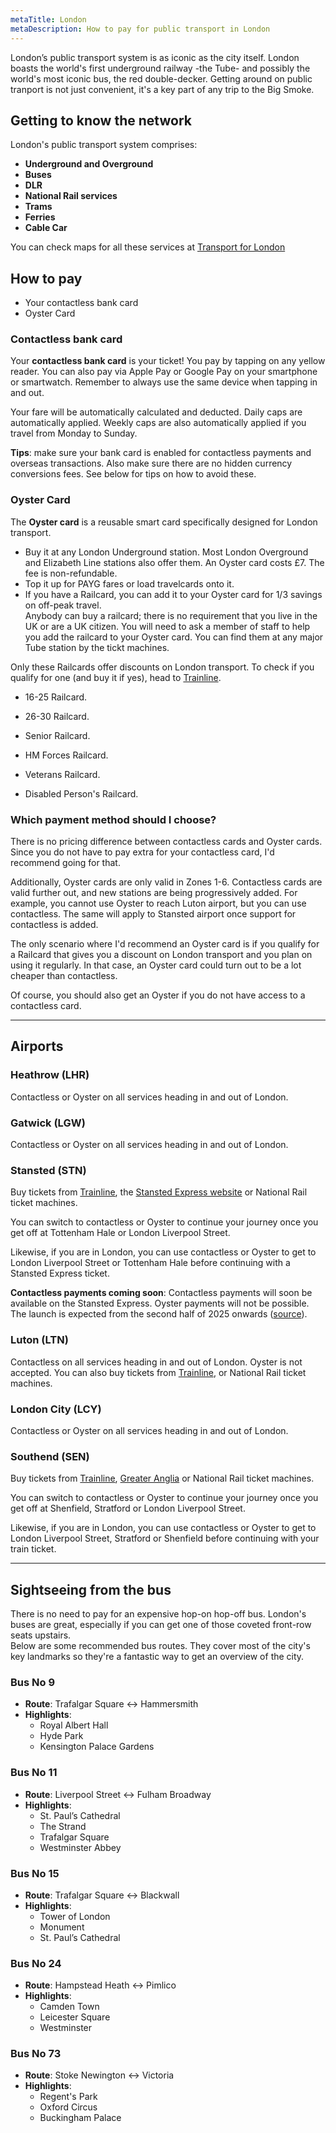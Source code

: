 ```yaml
---
metaTitle: London
metaDescription: How to pay for public transport in London
---
```


London’s public transport system is as iconic as the city itself. 
London boasts the world's first underground railway -the Tube- and possibly the world's most iconic bus, the red double-decker. 
Getting around on public tranport is not just convenient, it's a key part of any trip to the Big Smoke. 

## Getting to know the network

London's public transport system comprises:
- **Underground and Overground**
- **Buses**
- **DLR**
- **National Rail services**
- **Trams**
- **Ferries**
- **Cable Car**

You can check maps for all these services at [Transport for London](https://tfl.gov.uk/maps)

## How to pay
- Your contactless bank card
- Oyster Card

### Contactless bank card
Your **contactless bank card** is your ticket! You pay by tapping on any yellow reader. You can also pay via Apple Pay or Google Pay on your smartphone or smartwatch. Remember to always use the same device when tapping in and out. 

Your fare will be automatically calculated and deducted. Daily caps are automatically applied. Weekly caps are also automatically applied if you travel from Monday to Sunday. 

**Tips**: make sure your bank card is enabled for contactless payments and overseas transactions. Also make sure there are no hidden currency conversions fees. See below for tips on how to avoid these.

### Oyster Card
The **Oyster card** is a reusable smart card specifically designed for London transport.
- Buy it at any London Underground station. Most London Overground and Elizabeth Line stations also offer them. An Oyster card costs £7. The fee is non-refundable.  
- Top it up for PAYG fares or load travelcards onto it. 
- If you have a Railcard, you can add it to your Oyster card for 1/3 savings on off-peak travel.  
Anybody can buy a railcard; there is no requirement that you live in the UK or are a UK citizen.
You will need to ask a member of staff to help you add the railcard to your Oyster card. 
You can find them at any major Tube station by the tickt machines. 

Only these Railcards offer discounts on London transport. To check if you qualify for one (and buy it if yes), head to [Trainline](https://thetrainline.com/trains/great-britain/railcards). 
- 16-25 Railcard.

- 26-30 Railcard.

- Senior Railcard.

- HM Forces Railcard.

- Veterans Railcard.

- Disabled Person's Railcard.

<div style={{ float: 'right', margin: '0 0 1em 1em', maxWidth: '300px' }}>
<Figure 
  src="/cities/europe/uk/london/yellow-card-reader.jpg"
  alt="Yellow card reader in London transport"
  caption="Tap your contactless or Oyster card on any yellow reader to pay"
/>
</div>

### Which payment method should I choose? 

There is no pricing difference between contactless cards and Oyster cards. 
Since you do not have to pay extra for your contactless card, I'd recommend going for that. 

Additionally, Oyster cards are only valid in Zones 1-6. Contactless cards are valid further out, and new stations are being progressively added. 
For example, you cannot use Oyster to reach Luton airport, but you can use contactless. The same will apply to Stansted airport once support for contactless is added.

The only scenario where I'd recommend an Oyster card is if you qualify for a Railcard that gives you a discount on London transport and you plan on using it regularly. 
In that case, an Oyster card could turn out to be a lot cheaper than contactless. 

Of course, you should also get an Oyster if you do not have access to a contactless card. 


---
## Airports

### Heathrow (LHR)
Contactless or Oyster on all services heading in and out of London. 
### Gatwick (LGW)
Contactless or Oyster on all services heading in and out of London. 

### Stansted (STN)
Buy tickets from [Trainline](https://thetrainline.com/), the [Stansted Express website](https://stanstedexpress.com/) or National Rail ticket machines.  

You can switch to contactless or Oyster to continue your journey once you get off at Tottenham Hale or London Liverpool Street.

Likewise, if you are in London, you can use contactless or Oyster to get to London Liverpool Street or Tottenham Hale before continuing with a Stansted Express ticket.

**Contactless payments coming soon**: Contactless payments will soon be available on the Stansted Express. Oyster payments will not be possible.
  The launch is expected from the second half of 2025 onwards ([source](https://www.ianvisits.co.uk/articles/stansted-airport-railway-station-to-accept-london-style-contactless-payments-75259/)).

### Luton (LTN)
Contactless on all services heading in and out of London. Oyster is not accepted. 
You can also buy tickets from [Trainline](https://thetrainline.com/), or National Rail ticket machines.

### London City (LCY)
Contactless or Oyster on all services heading in and out of London. 

### Southend (SEN)
Buy tickets from [Trainline](https://thetrainline.com/), [Greater Anglia](https://greateranglia.co.uk/) or National Rail ticket machines.

You can switch to contactless or Oyster to continue your journey once you get off at Shenfield, Stratford or London Liverpool Street.

Likewise, if you are in London, you can use contactless or Oyster to get to London Liverpool Street, Stratford or Shenfield before continuing with your train ticket.

---
## Sightseeing from the bus

There is no need to pay for an expensive hop-on hop-off bus. 
London's buses are great, especially if you can get one of those coveted front-row seats upstairs.  
Below are some recommended bus routes. They cover most of the city's key landmarks so they're a fantastic way to get an overview of the city.

### **Bus No 9**  
- **Route**: Trafalgar Square ↔ Hammersmith  
- **Highlights**:  
  - Royal Albert Hall
  - Hyde Park
  - Kensington Palace Gardens

### **Bus No 11**  
- **Route**: Liverpool Street ↔ Fulham Broadway  
- **Highlights**:  
  - St. Paul’s Cathedral
  - The Strand
  - Trafalgar Square
  - Westminster Abbey

### **Bus No 15**  
- **Route**: Trafalgar Square ↔ Blackwall  
- **Highlights**:  
  - Tower of London
  - Monument
  - St. Paul’s Cathedral

### **Bus No 24**  
- **Route**: Hampstead Heath ↔ Pimlico  
- **Highlights**:  
  - Camden Town
  - Leicester Square
  - Westminster

### **Bus No 73**  
- **Route**: Stoke Newington ↔ Victoria  
- **Highlights**:  
  - Regent's Park
  - Oxford Circus  
  - Buckingham Palace